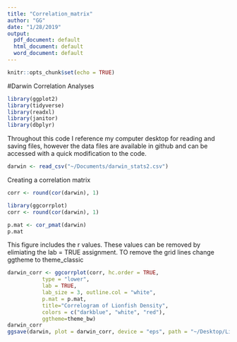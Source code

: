 ```yaml
---
title: "Correlation_matrix"
author: "GG"
date: "1/28/2019"
output:
  pdf_document: default
  html_document: default
  word_document: default
---
```


```r
knitr::opts_chunk$set(echo = TRUE)
```
#Darwin Correlation Analyses
```r
library(ggplot2)
library(tidyverse)
library(readxl)
library(janitor)
library(dbplyr)
```
Throughout this code I reference my computer desktop for reading and saving files, however the data files are available in github and can be accessed with a quick modification to the code.
```r
darwin <- read_csv("~/Documents/darwin_stats2.csv")
```
Creating a correlation matrix

```r
corr <- round(cor(darwin), 1)
```

```r
library(ggcorrplot)
corr <- round(cor(darwin), 1)
```
```r
p.mat <- cor_pmat(darwin)
p.mat

```

This figure includes the r values. These values can be removed by elimiating the lab = TRUE assignment. TO remove the grid lines change ggtheme to theme_classic
```r
darwin_corr <- ggcorrplot(corr, hc.order = TRUE, 
           type = "lower", 
           lab = TRUE, 
           lab_size = 3, outline.col = "white",
           p.mat = p.mat,
           title="Correlogram of Lionfish Density", 
           colors = c("darkblue", "white", "red"),
           ggtheme=theme_bw)
darwin_corr
ggsave(darwin, plot = darwin_corr, device = "eps", path = "~/Desktop/Lionfish")
```




